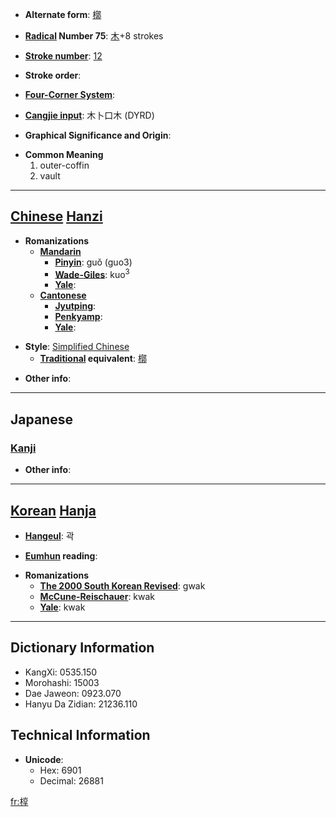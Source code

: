 * '''Alternate form''': [[槨]]

* '''[[Wiktionary:Chinese radical index| Radical]] Number 75''': [[Wiktionary:Chinese radical index 木|木]]+8 strokes

* '''[[Wiktionary:Chinese total strokes index|Stroke number]]''': [[Wiktionary:Chinese total strokes index 12|12]]

* '''Stroke order''': 

* '''[[Wiktionary:Chinese four corner index|Four-Corner System]]''': 

* '''[[Wiktionary:Chinese Cangjie index|Cangjie input]]''': 木卜口木 (DYRD)

* '''Graphical Significance and Origin''': 

* '''Common Meaning'''
*#outer-coffin
*# vault


----

== [[Chinese]] [[Hanzi]] ==

* '''Romanizations'''
** '''[[Mandarin]]'''
*** '''[[Pinyin]]''': guǒ (guo3)
*** '''[[Wade-Giles]]''': kuo<sup>3</sup>
*** '''[[Yale]]''': 
** '''[[Cantonese]]'''
*** '''[[Jyutping]]''':
*** '''[[Penkyamp]]''': 
*** '''[[Yale]]''': 

* '''Style''': [[Simplified Chinese]] 
** '''[[Traditional Chinese|Traditional]] equivalent''': [[槨]]

* '''Other info''': 

----

==Japanese==
===[[Kanji]]===
{{kanji|on readings=[[かく]] (kaku)
|kun readings=[[ひつぎ]] (hitsugi), [[うわひつぎ]] (uwahitsugi)
}}

* '''Other info''':  

----

== [[Korean]] [[Hanja]] ==

* '''[[Hangeul]]''': 곽

* '''[[Eumhun]] reading''': 

* '''Romanizations'''
** '''[[The 2000 South Korean Revised Romanization|The 2000 South Korean Revised]]''': gwak
** '''[[McCune-Reischauer]]''': kwak
** '''[[Yale]]''': kwak

----

== Dictionary Information ==

* KangXi: 0535.150
* Morohashi: 15003
* Dae Jaweon: 0923.070
* Hanyu Da Zidian: 21236.110

== Technical Information ==

* '''Unicode''':
** Hex: 6901
** Decimal: 26881

[[fr:椁]]